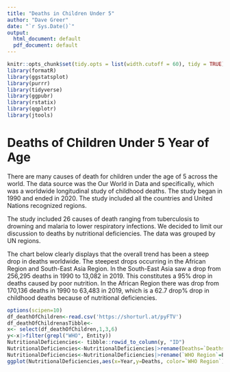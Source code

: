 ```yaml
---
title: "Deaths in Children Under 5"
author: "Dave Greer"
date: "`r Sys.Date()`"
output:
  html_document: default
  pdf_document: default
---
```


```r
knitr::opts_chunk$set(tidy.opts = list(width.cutoff = 60), tidy = TRUE)
library(formatR)
library(ggstatsplot)
library(purrr)
library(tidyverse)
library(ggpubr)
library(rstatix)
library(qqplotr)
library(jtools) 
```

# Deaths of Children Under 5 Year of Age


There are many causes of death for children under the age of 5 across the world. The data source was the Our World in Data and specifically, which was a worldwide longitudinal study of childhood deaths. The study began in 1990 and ended in 2020. The study included all the countries and United Nations recognized regions.

The study included 26 causes of death ranging from tuberculosis to drowning and malaria to lower respiratory infections. We decided to limit our discussion to deaths by nutritional deficiencies. The data was grouped by UN regions.

The chart below clearly displays that the overall trend has been a steep drop in deaths worldwide.
The steepest drops occurring in the African Region and South-East Asia Region.
In the South-East Asia saw a drop from 256,295 deaths in 1990 to 13,082 in 2019.
This constitutes a 95% drop in deaths caused by poor nutrition.
In the African Region there was drop from 170,136 deaths in 1990 to 63,483 in 2019, which is a 62.7 drop%
drop in childhood deaths because of nutritional deficiencies.

```r
options(scipen=10)
df_deathOfChildren<-read.csv('https://shorturl.at/pyFTV')
df_deathOfChildrenasTibble<-
x<- select(df_deathOfChildren,1,3,6)
y<-x|>filter(grepl("WHO", Entity))
NutritionalDeficiencies<- tibble::rowid_to_column(y, "ID")
NutritionalDeficiencies<-NutritionalDeficiencies|>rename(Deaths=`Deaths...Nutritional.deficiencies...Sex..Both...Age..Under.5..Number.` )
NutritionalDeficiencies<-NutritionalDeficiencies|>rename(`WHO Region`=Entity)
ggplot(NutritionalDeficiencies,aes(x=Year,y=Deaths, color=`WHO Region`))+ geom_path()+labs(y="Number of Deaths" ,x="Year")


```
